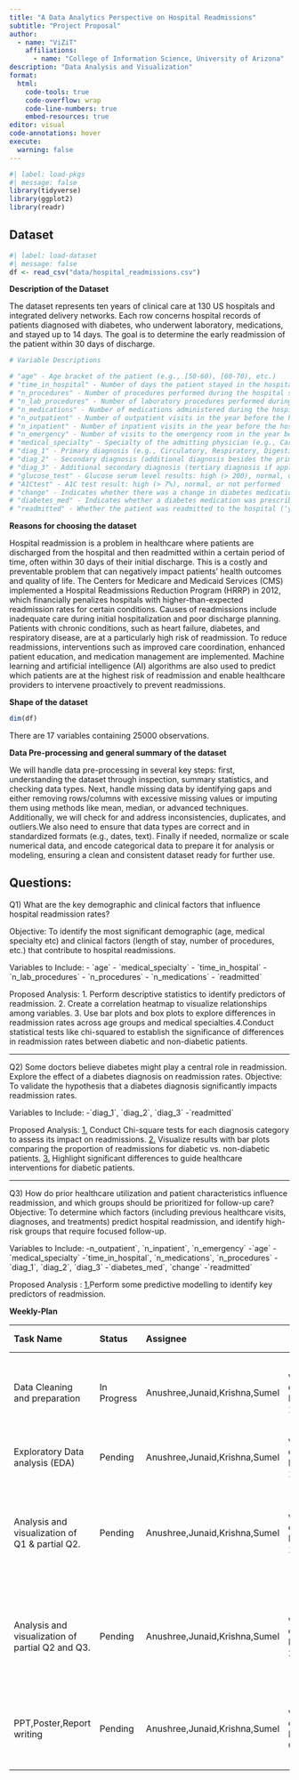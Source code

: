 ```yaml
---
title: "A Data Analytics Perspective on Hospital Readmissions"
subtitle: "Project Proposal"
author: 
  - name: "ViZiT"
    affiliations:
      - name: "College of Information Science, University of Arizona"
description: "Data Analysis and Visualization"
format:
  html:
    code-tools: true
    code-overflow: wrap
    code-line-numbers: true
    embed-resources: true
editor: visual
code-annotations: hover
execute:
  warning: false
---
```


```r
#| label: load-pkgs
#| message: false
library(tidyverse)
library(ggplot2)
library(readr)
```

## Dataset

```r
#| label: load-dataset
#| message: false
df <- read_csv("data/hospital_readmissions.csv")
```

**Description of the Dataset**

The dataset represents ten years of clinical care at 130 US hospitals and integrated delivery networks. Each row concerns hospital records of patients diagnosed with diabetes, who underwent laboratory, medications, and stayed up to 14 days. The goal is to determine the early readmission of the patient within 30 days of discharge.

```r
# Variable Descriptions

# "age" - Age bracket of the patient (e.g., [50-60), [60-70), etc.)
# "time_in_hospital" - Number of days the patient stayed in the hospital (ranges from 1 to 14 days)
# "n_procedures" - Number of procedures performed during the hospital stay
# "n_lab_procedures" - Number of laboratory procedures performed during the hospital stay
# "n_medications" - Number of medications administered during the hospital stay
# "n_outpatient" - Number of outpatient visits in the year before the hospital stay
# "n_inpatient" - Number of inpatient visits in the year before the hospital stay
# "n_emergency" - Number of visits to the emergency room in the year before the hospital stay
# "medical_specialty" - Specialty of the admitting physician (e.g., Cardiology, Internal Medicine)
# "diag_1" - Primary diagnosis (e.g., Circulatory, Respiratory, Digestive, etc.)
# "diag_2" - Secondary diagnosis (additional diagnosis besides the primary one)
# "diag_3" - Additional secondary diagnosis (tertiary diagnosis if applicable)
# "glucose_test" - Glucose serum level results: high (> 200), normal, or not performed
# "A1Ctest" - A1C test result: high (> 7%), normal, or not performed
# "change" - Indicates whether there was a change in diabetes medication ('yes' or 'no')
# "diabetes_med" - Indicates whether a diabetes medication was prescribed ('yes' or 'no')
# "readmitted" - Whether the patient was readmitted to the hospital ('yes' or 'no')

```

**Reasons for choosing the dataset**

Hospital readmission is a problem in healthcare where patients are discharged from the hospital and then readmitted within a certain period of time, often within 30 days of their initial discharge. This is a costly and preventable problem that can negatively impact patients' health outcomes and quality of life. The Centers for Medicare and Medicaid Services (CMS) implemented a Hospital Readmissions Reduction Program (HRRP) in 2012, which financially penalizes hospitals with higher-than-expected readmission rates for certain conditions. Causes of readmissions include inadequate care during initial hospitalization and poor discharge planning. Patients with chronic conditions, such as heart failure, diabetes, and respiratory disease, are at a particularly high risk of readmission. To reduce readmissions, interventions such as improved care coordination, enhanced patient education, and medication management are implemented. Machine learning and artificial intelligence (AI) algorithms are also used to predict which patients are at the highest risk of readmission and enable healthcare providers to intervene proactively to prevent readmissions.

**Shape of the dataset**

```r
dim(df)
```

There are 17 variables containing 25000 observations.

**Data Pre-processing and general summary of the dataset**

We will handle data pre-processing in several key steps: first, understanding the dataset through inspection, summary statistics, and checking data types. Next, handle missing data by identifying gaps and either removing rows/columns with excessive missing values or imputing them using methods like mean, median, or advanced techniques. Additionally, we will check for and address inconsistencies, duplicates, and outliers.We also need to ensure that data types are correct and in standardized formats (e.g., dates, text). Finally if needed, normalize or scale numerical data, and encode categorical data to prepare it for analysis or modeling, ensuring a clean and consistent dataset ready for further use.

## **Questions**:

Q1) What are the key demographic and clinical factors that influence hospital readmission rates?

Objective: To identify the most significant demographic (age, medical specialty etc) and clinical factors (length of stay, number of procedures, etc.) that contribute to hospital readmissions.

Variables to Include: - \`age\` - \`medical_specialty\` - \`time_in_hospital\` - \`n_lab_procedures\` - \`n_procedures\` - \`n_medications\` - \`readmitted\`

Proposed Analysis: 1. Perform descriptive statistics to identify predictors of readmission. 2. Create a correlation heatmap to visualize relationships among variables. 3. Use bar plots and box plots to explore differences in readmission rates across age groups and medical specialties.4.Conduct statistical tests like chi-squared to establish the significance of differences in readmission rates between diabetic and non-diabetic patients.

------------------------------------------------------------------------

Q2) Some doctors believe diabetes might play a central role in readmission. Explore the effect of a diabetes diagnosis on readmission rates. Objective: To validate the hypothesis that a diabetes diagnosis significantly impacts readmission rates.

Variables to Include: -\`diag_1\`, \`diag_2\`, \`diag_3\` -\`readmitted\`

Proposed Analysis: [1.]{.underline} Conduct Chi-square tests for each diagnosis category to assess its impact on readmissions. [2.]{.underline} Visualize results with bar plots comparing the proportion of readmissions for diabetic vs. non-diabetic patients. [3.]{.underline} Highlight significant differences to guide healthcare interventions for diabetic patients.

------------------------------------------------------------------------

Q3) How do prior healthcare utilization and patient characteristics influence readmission, and which groups should be prioritized for follow-up care? Objective: To determine which factors (including previous healthcare visits, diagnoses, and treatments) predict hospital readmission, and identify high-risk groups that require focused follow-up.

Variables to Include: -n_outpatient\`, \`n_inpatient\`, \`n_emergency\` -\`age\` -\`medical_specialty\` -\`time_in_hospital\`, \`n_medications\`, \`n_procedures\` -\`diag_1\`, \`diag_2\`, \`diag_3\` -\`diabetes_med\`, \`change\` -\`readmitted\`

Proposed Analysis : [1.]{.underline}Perform some predictive modelling to identify key predictors of readmission.

**Weekly-Plan**

| **Task Name**                                    | **Status**  | **Assignee**                  | **Due Date**   | **Priority** | **Summary**                                                                                           |
|:-----------|:-----------|:-----------|------------|:-----------|:-----------|
| Data Cleaning and preparation                    | In Progress | Anushree,Junaid,Krishna,Sumel | week of Nov 11 | High         | Clean data (remove missing values, format dates, standardize variables).                              |
| Exploratory Data analysis (EDA)                  | Pending     | Anushree,Junaid,Krishna,Sumel | week of Nov 11 | High         | Explore basic statistics and distributions of variables.                                              |
| Analysis and visualization of Q1 & partial Q2.   | Pending     | Anushree,Junaid,Krishna,Sumel | week of Nov 18 | HIgh         | Explore patterns and relationship between variables to arrive at best possible analysis of Q1 and Q2. |
| Analysis and visualization of partial Q2 and Q3. | Pending     | Anushree,Junaid,Krishna,Sumel | week of Nov 25 | High         | Explore patterns and relationship between variables to arrive at best possible analysis of Q2 and Q3. |
| PPT,Poster,Report writing                        | Pending     | Anushree,Junaid,Krishna,Sumel | week of Dec 02 | High         | Compile findings into a cohesive report with visualizations and conclusions.                          |
